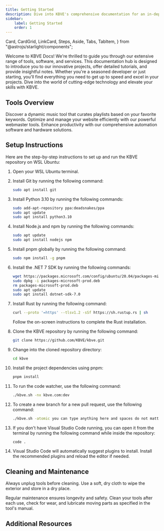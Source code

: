 ```yaml
---
title: Getting Started
description: Dive into KBVE's comprehensive documentation for an in-depth look at our premium tools, services, detailed notes, and practical tutorials.
sidebar:
    label: Getting Started
    order: 1
---
```


Card,
CardGrid,
LinkCard,
Steps,
Aside,
Tabs,
TabItem,
} from "@astrojs/starlight/components";

Welcome to KBVE Docs! We're thrilled to guide you through our extensive range of tools, software, and services.
This documentation hub is designed to introduce you to our innovative projects, offer detailed tutorials, and provide insightful notes.
Whether you're a seasoned developer or just starting, you'll find everything you need to get up to speed and excel in your projects.
Dive into the world of cutting-edge technology and elevate your skills with KBVE.

## Tools Overview

<CardGrid>
  <Card title="KBVE Jukebox" icon="seti:config">
  Discover a dynamic music tool that curates playlists based on your favorite keywords.
    <LinkCard title="Listen Now " href="/music/" />
  </Card>
  <Card title="Webmaster Utility" icon="seti:pipeline">
  Optimize and manage your website efficiently with our powerful webmaster tools.
    <LinkCard title="Learn More " href="/webmaster/" />
  </Card>
  <Card title="Automation Suite" icon="seti:crystal">
  Enhance productivity with our comprehensive automation software and hardware solutions.
    <LinkCard title="Learn More " href="/theory/automation" />
  </Card>
</CardGrid>

## Setup Instructions

Here are the step-by-step instructions to set up and run the KBVE repository on WSL Ubuntu:

<Steps>

1. Open your WSL Ubuntu terminal.

2. Install Git by running the following command:

    ```bash
    sudo apt install git
    ```

3. Install Python 3.10 by running the following commands:

    ```bash
    sudo add-apt-repository ppa:deadsnakes/ppa
    sudo apt update
    sudo apt install python3.10
    ```

4. Install Node.js and npm by running the following commands:

    ```bash
    sudo apt update
    sudo apt install nodejs npm
    ```

5. Install pnpm globally by running the following command:

    ```bash
    sudo npm install -g pnpm
    ```

6. Install the .NET 7 SDK by running the following commands:

    ```bash
    wget https://packages.microsoft.com/config/ubuntu/20.04/packages-microsoft-prod.deb -O packages-microsoft-prod.deb
    sudo dpkg -i packages-microsoft-prod.deb
    rm packages-microsoft-prod.deb
    sudo apt update
    sudo apt install dotnet-sdk-7.0
    ```

7. Install Rust by running the following command:

    ```bash
    curl --proto '=https' --tlsv1.2 -sSf https://sh.rustup.rs | sh
    ```

    Follow the on-screen instructions to complete the Rust installation.

8. Clone the KBVE repository by running the following command:

    ```bash
    git clone https://github.com/KBVE/kbve.git
    ```

9. Change into the cloned repository directory:

    ```bash
    cd kbve
    ```

10. Install the project dependencies using pnpm:

    ```bash
    pnpm install
    ```

11. To run the code watcher, use the following command:

    ```bash
    ./kbve.sh -nx kbve.com:dev
    ```

12. To create a new branch for a new pull request, use the following command:

    ```bash
    ./kbve.sh -atomic you can type anything here and spaces do not matter
    ```

13. If you don't have Visual Studio Code running, you can open it from the terminal by running the following command while inside the repository:

    ```bash
    code .
    ```

14. Visual Studio Code will automatically suggest plugins to install. Install the recommended plugins and reload the editor if needed.

</Steps>

## Cleaning and Maintenance

<Aside type="tip">
  Always unplug tools before cleaning. Use a soft, dry cloth to wipe the
  exterior and store in a dry place.
</Aside>

Regular maintenance ensures longevity and safety. Clean your tools after each use, check for wear, and lubricate moving parts as specified in the tool's manual.

## Additional Resources

<LinkCard
  title="In-depth Tutorials"
  description="Deep dive into using our tools with expert-led tutorials."
  href="/guides/getting-started"
/>

<LinkCard
  title="Video Demos"
  description="Visual guides to get the most out of your tools."
  href="/guides/getting-started"
/>

<LinkCard
  title="Warranty Information"
  description="Understand your coverage and how to make a claim if needed."
  href="/guides/getting-started"
/>
